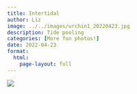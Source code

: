 ```yaml
---
title: Intertidal
author: Liz
image: ../../images/urchin1_20220423.jpg
description: Tide pooling
categories: [More fun photos!]
date: 2022-04-23
format:
  html:
    page-layout: full
---
```


![](../../images/urchin1_20220423.jpg)